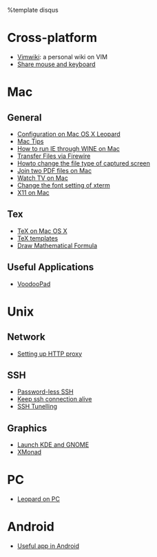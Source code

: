 %template disqus
= Cross-platform =
* [[Vimwiki]]: a personal wiki on VIM
* [[Share mouse and keyboard]]

= Mac =
== General ==
* [[Configuration on Mac OS X Leopard]]
* [[Mac Tips]]
* [[How to run IE through WINE on Mac]]
* [[Transfer Files via Firewire]]
* [[Howto change the file type of captured screen]]
* [[Join two PDF files on Mac]]
* [[Watch TV on Mac]]
* [[Change the font setting of xterm]]
* [[X11 on Mac]]
== Tex ==
* [[TeX on Mac OS X]]
* [[TeX templates]]
* [[Draw Mathematical Formula]]
== Useful Applications ==
* [[VoodooPad]]

= Unix =
== Network ==
* [[Setting up HTTP proxy]]

== SSH ==
* [[Password-less SSH]]
* [[Keep ssh connection alive]]
* [[SSH Tunelling]]

== Graphics ==
* [[Launch KDE and GNOME]]
* [[XMonad]]
 
= PC =
* [[Leopard on PC]]

= Android =
* [[Useful app in Android]]


